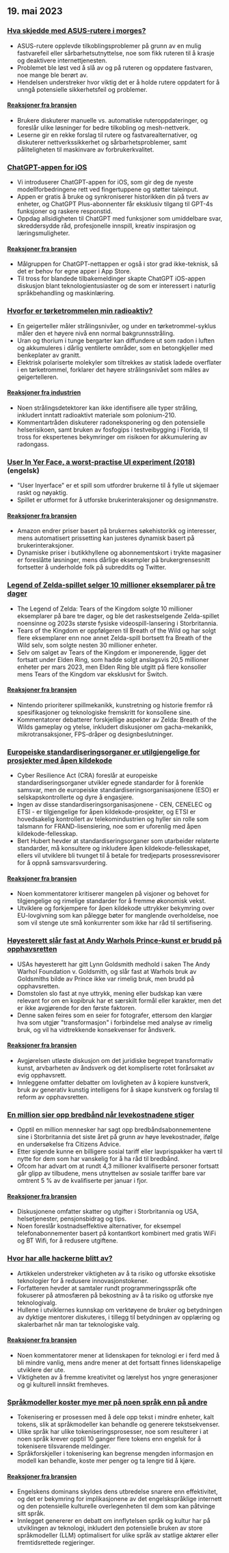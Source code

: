 

<CallToAction />

<Steps>

## 19. mai 2023

### [Hva skjedde med ASUS-rutere i morges?](https://www.downtowndougbrown.com/2023/05/what-happened-with-asus-routers-this-morning/)

- ASUS-rutere opplevde tilkoblingsproblemer på grunn av en mulig fastvarefeil eller sårbarhetsutnyttelse, noe som fikk ruteren til å krasje og deaktivere internettjenesten.
- Problemet ble løst ved å slå av og på ruteren og oppdatere fastvaren, noe mange ble berørt av.
- Hendelsen understreker hvor viktig det er å holde rutere oppdatert for å unngå potensielle sikkerhetsfeil og problemer.

#### [Reaksjoner fra bransjen](http://news.ycombinator.com/item?id=35983866)

- Brukere diskuterer manuelle vs. automatiske ruteroppdateringer, og foreslår ulike løsninger for bedre tilkobling og mesh-nettverk.
- Leserne gir en rekke forslag til rutere og fastvarealternativer, og diskuterer nettverkssikkerhet og sårbarhetsproblemer, samt påliteligheten til maskinvare av forbrukerkvalitet.

### [ChatGPT-appen for iOS](https://openai.com/blog/introducing-the-chatgpt-app-for-ios)

- Vi introduserer ChatGPT-appen for iOS, som gir deg de nyeste modellforbedringene rett ved fingertuppene og støtter taleinput.
- Appen er gratis å bruke og synkroniserer historikken din på tvers av enheter, og ChatGPT Plus-abonnenter får eksklusiv tilgang til GPT-4s funksjoner og raskere responstid.
- Oppdag allsidigheten til ChatGPT med funksjoner som umiddelbare svar, skreddersydde råd, profesjonelle innspill, kreativ inspirasjon og læringsmuligheter.

#### [Reaksjoner fra bransjen](http://news.ycombinator.com/item?id=35990552)

- Målgruppen for ChatGPT-nettappen er også i stor grad ikke-teknisk, så det er behov for egne apper i App Store.
- Til tross for blandede tilbakemeldinger skapte ChatGPT iOS-appen diskusjon blant teknologientusiaster og de som er interessert i naturlig språkbehandling og maskinlæring.

### [Hvorfor er tørketrommelen min radioaktiv?](https://physics.stackexchange.com/questions/764460/why-is-my-dryer-radioactive)

- En geigerteller måler strålingsnivåer, og under en tørketrommel-syklus måler den et høyere nivå enn normal bakgrunnsstråling.
- Uran og thorium i tunge bergarter kan diffundere ut som radon i luften og akkumuleres i dårlig ventilerte områder, som en betongkjeller med benkeplater av granitt.
- Elektrisk polariserte molekyler som tiltrekkes av statisk ladede overflater i en tørketrommel, forklarer det høyere strålingsnivået som måles av geigertelleren.

#### [Reaksjoner fra industrien](http://news.ycombinator.com/item?id=35990858)

- Noen strålingsdetektorer kan ikke identifisere alle typer stråling, inkludert inntatt radioaktivt materiale som polonium-210.
- Kommentartråden diskuterer radoneksponering og den potensielle helserisikoen, samt bruken av fosfogips i testveibygging i Florida, til tross for ekspertenes bekymringer om risikoen for akkumulering av radongass.

### [User In Yer Face, a worst-practise UI experiment (2018)](https://userinyerface.com/) (engelsk)

- "User Inyerface" er et spill som utfordrer brukerne til å fylle ut skjemaer raskt og nøyaktig.
- Spillet er utformet for å utforske brukerinteraksjoner og designmønstre.

#### [Reaksjoner fra bransjen](http://news.ycombinator.com/item?id=35985240)

- Amazon endrer priser basert på brukernes søkehistorikk og interesser, mens automatisert prissetting kan justeres dynamisk basert på brukerinteraksjoner.
- Dynamiske priser i butikkhyllene og abonnementskort i trykte magasiner er foreslåtte løsninger, mens dårlige eksempler på brukergrensesnitt fortsetter å underholde folk på subreddits og Twitter.

### [Legend of Zelda-spillet selger 10 millioner eksemplarer på tre dager](https://finance.yahoo.com/news/legend-zelda-game-sells-10-172603983.html)

- The Legend of Zelda: Tears of the Kingdom solgte 10 millioner eksemplarer på bare tre dager, og ble det raskestselgende Zelda-spillet noensinne og 2023s største fysiske videospill-lansering i Storbritannia.
- Tears of the Kingdom er oppfølgeren til Breath of the Wild og har solgt flere eksemplarer enn noe annet Zelda-spill bortsett fra Breath of the Wild selv, som solgte nesten 30 millioner enheter.
- Selv om salget av Tears of the Kingdom er imponerende, ligger det fortsatt under Elden Ring, som hadde solgt anslagsvis 20,5 millioner enheter per mars 2023, men Elden Ring ble utgitt på flere konsoller mens Tears of the Kingdom var eksklusivt for Switch.

#### [Reaksjoner fra bransjen](http://news.ycombinator.com/item?id=35986956)

- Nintendo prioriterer spillmekanikk, kunstretning og historie fremfor rå spesifikasjoner og teknologiske fremskritt for konsollene sine.
- Kommentatorer debatterer forskjellige aspekter av Zelda: Breath of the Wilds gameplay og ytelse, inkludert diskusjoner om gacha-mekanikk, mikrotransaksjoner, FPS-dråper og designbeslutninger.

### [Europeiske standardiseringsorganer er utilgjengelige for prosjekter med åpen kildekode](https://blog.opensource.org/another-issue-with-the-cyber-resilience-act-european-standards-bodies-are-inaccessible-to-open-source-projects/)

- Cyber Resilience Act (CRA) foreslår at europeiske standardiseringsorganer utvikler egnede standarder for å forenkle samsvar, men de europeiske standardiseringsorganisasjonene (ESO) er selskapskontrollerte og dyre å engasjere.
- Ingen av disse standardiseringsorganisasjonene - CEN, CENELEC og ETSI - er tilgjengelige for åpen kildekode-prosjekter, og ETSI er hovedsakelig kontrollert av telekomindustrien og hyller sin rolle som talsmann for FRAND-lisensiering, noe som er uforenlig med åpen kildekode-fellesskap.
- Bert Hubert hevder at standardiseringsorganer som utarbeider relaterte standarder, må konsultere og inkludere åpen kildekode-fellesskapet, ellers vil utviklere bli tvunget til å betale for tredjeparts prosessrevisorer for å oppnå samsvarsvurdering.

#### [Reaksjoner fra bransjen](http://news.ycombinator.com/item?id=35985590)

- Noen kommentatorer kritiserer mangelen på visjoner og behovet for tilgjengelige og rimelige standarder for å fremme økonomisk vekst.
- Utviklere og forkjempere for åpen kildekode uttrykker bekymring over EU-lovgivning som kan pålegge bøter for manglende overholdelse, noe som vil stenge ute små konkurrenter som ikke har råd til sertifisering.

### [Høyesterett slår fast at Andy Warhols Prince-kunst er brudd på opphavsretten](https://petapixel.com/2023/05/18/supreme-court-rules-andy-warhols-prince-art-is-copyright-infringement/)

- USAs høyesterett har gitt Lynn Goldsmith medhold i saken The Andy Warhol Foundation v. Goldsmith, og slår fast at Warhols bruk av Goldsmiths bilde av Prince ikke var rimelig bruk, men brudd på opphavsretten.
- Domstolen slo fast at nye uttrykk, mening eller budskap kan være relevant for om en kopibruk har et særskilt formål eller karakter, men det er ikke avgjørende for den første faktoren.
- Denne saken feires som en seier for fotografer, ettersom den klargjør hva som utgjør "transformasjon" i forbindelse med analyse av rimelig bruk, og vil ha vidtrekkende konsekvenser for åndsverk.

#### [Reaksjoner fra bransjen](http://news.ycombinator.com/item?id=35991725)

- Avgjørelsen utløste diskusjon om det juridiske begrepet transformativ kunst, arvbarheten av åndsverk og det kompliserte rotet forårsaket av evig opphavsrett.
- Innleggene omfatter debatter om lovligheten av å kopiere kunstverk, bruk av generativ kunstig intelligens for å skape kunstverk og forslag til reform av opphavsretten.

### [En million sier opp bredbånd når levekostnadene stiger](https://www.bbc.com/news/technology-65622403)

- Opptil en million mennesker har sagt opp bredbåndsabonnementene sine i Storbritannia det siste året på grunn av høye levekostnader, ifølge en undersøkelse fra Citizens Advice.
- Etter sigende kunne en billigere sosial tariff eller lavprispakker ha vært til nytte for dem som har vanskelig for å ha råd til bredbånd.
- Ofcom har advart om at rundt 4,3 millioner kvalifiserte personer fortsatt går glipp av tilbudene, mens utnyttelsen av sosiale tariffer bare var omtrent 5 % av de kvalifiserte per januar i fjor.

#### [Reaksjoner fra bransjen](http://news.ycombinator.com/item?id=35984928)

- Diskusjonene omfatter skatter og utgifter i Storbritannia og USA, helsetjenester, pensjonsbidrag og tips.
- Noen foreslår kostnadseffektive alternativer, for eksempel telefonabonnementer basert på kontantkort kombinert med gratis WiFi og BT Wifi, for å redusere utgiftene.

### [Hvor har alle hackerne blitt av?](https://morepablo.com/2023/05/where-have-all-the-hackers-gone.html)

- Artikkelen understreker viktigheten av å ta risiko og utforske eksotiske teknologier for å redusere innovasjonstokener.
- Forfatteren hevder at samtaler rundt programmeringsspråk ofte fokuserer på atmosfæren på bekostning av å ta risiko og utforske nye teknologivalg.
- Hullene i utviklernes kunnskap om verktøyene de bruker og betydningen av dyktige mentorer diskuteres, i tillegg til betydningen av opplæring og skalerbarhet når man tar teknologiske valg.

#### [Reaksjoner fra bransjen](http://news.ycombinator.com/item?id=35986270)

- Noen kommentatorer mener at lidenskapen for teknologi er i ferd med å bli mindre vanlig, mens andre mener at det fortsatt finnes lidenskapelige utviklere der ute.
- Viktigheten av å fremme kreativitet og lærelyst hos yngre generasjoner og gi kulturell innsikt fremheves.

### [Språkmodeller koster mye mer på noen språk enn på andre](https://blog.yenniejun.com/p/all-languages-are-not-created-tokenized)

- Tokenisering er prosessen med å dele opp tekst i mindre enheter, kalt tokens, slik at språkmodeller kan behandle og generere tekstsekvenser.
- Ulike språk har ulike tokeniseringsprosesser, noe som resulterer i at noen språk krever opptil 10 ganger flere tokens enn engelsk for å tokenisere tilsvarende meldinger.
- Språkforskjeller i tokenisering kan begrense mengden informasjon en modell kan behandle, koste mer penger og ta lengre tid å kjøre.

#### [Reaksjoner fra bransjen](http://news.ycombinator.com/item?id=35983707)

- Engelskens dominans skyldes dens utbredelse snarere enn effektivitet, og det er bekymring for implikasjonene av det engelskspråklige internett og den potensielle kulturelle overlegenheten til dem som kan påtvinge sitt språk.
- Innlegget genererer en debatt om innflytelsen språk og kultur har på utviklingen av teknologi, inkludert den potensielle bruken av store språkmodeller (LLM) optimalisert for ulike språk av statlige aktører eller fremtidsrettede regjeringer.

</Steps>
